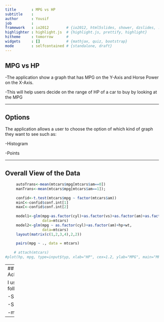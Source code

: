 ```yaml
---
title       : MPG vs HP
subtitle    : 
author      : Yousif
job         : 
framework   : io2012        # {io2012, html5slides, shower, dzslides, ...}
highlighter : highlight.js  # {highlight.js, prettify, highlight}
hitheme     : tomorrow      # 
widgets     : []            # {mathjax, quiz, bootstrap}
mode        : selfcontained # {standalone, draft}
---
```


## MPG vs HP

-The application show a graph that has MPG on the Y-Axis and Horse Power on the X-Axis.

-This will help users decide on the range of HP of a car to buy by looking at the MPG

---

## Options

The application allows a user to choose the option of which kind of graph they want to see such as:

-Histogram

-Points

---

## Overall View of the Data

```r
     autoTrans<-mean(mtcars$mpg[mtcars$am==0])
     manTrans<-mean(mtcars$mpg[mtcars$am==1]);
     
     confid<-t.test(mtcars$mpg ~ factor(mtcars$am))
     minC<-confid$conf.int[1]
     maxC<-confid$conf.int[2]
     
     model1<-glm(mpg~as.factor(cyl)+as.factor(vs)+as.factor(am)+as.factor(gear)+as.factor(carb)+disp+hp+drat+wt+qsec, 
                 data=mtcars)
     model2<-glm(mpg ~ as.factor(cyl)+as.factor(am)+hp+wt,
                 data=mtcars)
     layout(matrix(c(1,2,3,4),2,2))
     
     pairs(mpg ~ ., data = mtcars)
     
    # attach(mtcars)
#plot(hp, mpg, type=input$typ, xlab="HP", cex=1.2, ylab="MPG", main="MPG v. HP")
```
---
## Acknowledgements

I used the following:

-Shiny Package

-Slidify Package

-mtcars DataFrame

---